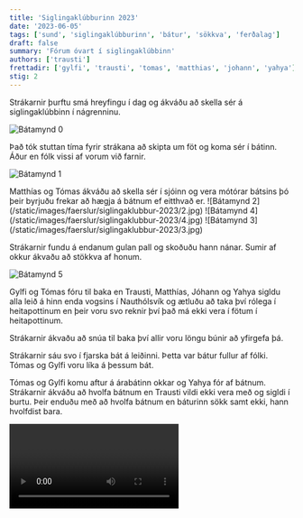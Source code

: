 ```yaml
---
title: 'Siglingaklúbburinn 2023'
date: '2023-06-05'
tags: ['sund', 'siglingaklúbburinn', 'bátur', 'sökkva', 'ferðalag']
draft: false
summary: 'Fórum óvart í siglingaklúbbinn'
authors: ['trausti']
frettadir: ['gylfi', 'trausti', 'tomas', 'matthias', 'johann', 'yahya']
stig: 2
---
```


Strákarnir þurftu smá hreyfingu í dag og ákváðu að skella sér á siglingaklúbbinn í nágrenninu.

![Bátamynd 0](/static/images/faerslur/siglingaklubbur-2023/0.jpg)

Það tók stuttan tíma fyrir strákana að skipta um föt og koma sér í bátinn. \
Áður en fólk vissi af vorum við farnir.

![Bátamynd 1](/static/images/faerslur/siglingaklubbur-2023/1.jpg)

<Grid>
  <GridItem>
    Matthías og Tómas ákváðu að skella sér í sjóinn og vera mótórar bátsins þó þeir byrjuðu frekar
    að hægja á bátnum ef eitthvað er.
  </GridItem>
  <GridItem>![Bátamynd 2](/static/images/faerslur/siglingaklubbur-2023/2.jpg)</GridItem>
  <GridItem>![Bátamynd 4](/static/images/faerslur/siglingaklubbur-2023/4.jpg)</GridItem>
  <GridItem>![Bátamynd 3](/static/images/faerslur/siglingaklubbur-2023/3.jpg)</GridItem>
</Grid>

Strákarnir fundu á endanum gulan pall og skoðuðu hann nánar. Sumir af okkur ákvaðu að stökkva af honum.

![Bátamynd 5](/static/images/faerslur/siglingaklubbur-2023/5.jpg)

Gylfi og Tómas fóru til baka en Trausti, Matthías, Jóhann og Yahya sigldu alla leið á hinn enda vogsins
í Nauthólsvík og ætluðu að taka því rólega í heitapottinum en þeir
voru svo reknir því það má ekki vera í fötum í heitapottinum.

Strákarnir ákvaðu að snúa til baka því allir voru löngu búnir að yfirgefa þá.

Strákarnir sáu svo í fjarska bát á leiðinni. Þetta var bátur fullur af fólki. \
Tómas og Gylfi voru líka á þessum bát.

Tómas og Gylfi komu aftur á árabátinn okkar og Yahya fór af bátnum.
Strákarnir ákváðu að hvolfa bátnum en Trausti vildi ekki vera með og sigldi í burtu.
Þeir enduðu með að hvolfa bátnum en báturinn sökk samt ekki, hann hvolfdist bara.

<Video id="VvURwDiJnq0" />

Enginn lenti í slysi og allir fóru í heita pottinn sem var væntanlega nóg pláss í og fengu sér pylsur og kókó-mjólk.
Tómas sullaði óvart kókó-mjólkinni í pottinn.

Allir urðu rosalega þreyttir eftir þennan dag og fóru heim hressir og kátir
